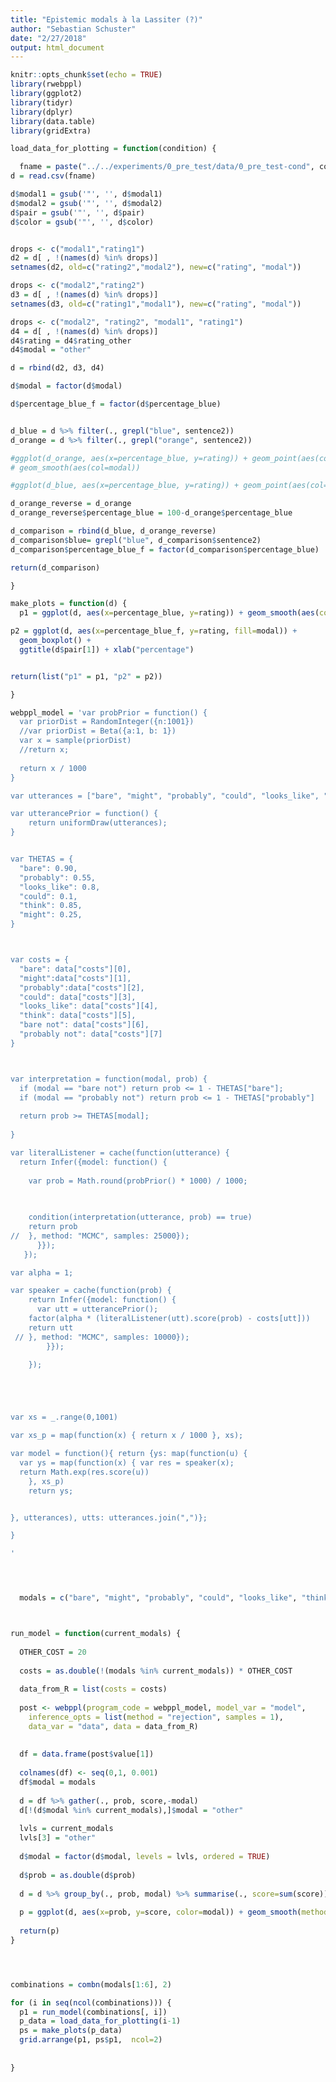 ```yaml
---
title: "Epistemic modals à la Lassiter (?)"
author: "Sebastian Schuster"
date: "2/27/2018"
output: html_document
---
```


```r
knitr::opts_chunk$set(echo = TRUE)
library(rwebppl)
library(ggplot2)
library(tidyr)
library(dplyr)
library(data.table)
library(gridExtra)

```


```r

load_data_for_plotting = function(condition) {

  fname = paste("../../experiments/0_pre_test/data/0_pre_test-cond", condition, "-trials.csv", sep="")
d = read.csv(fname)

d$modal1 = gsub('"', '', d$modal1)
d$modal2 = gsub('"', '', d$modal2)
d$pair = gsub('"', '', d$pair)
d$color = gsub('"', '', d$color)


drops <- c("modal1","rating1")
d2 = d[ , !(names(d) %in% drops)]
setnames(d2, old=c("rating2","modal2"), new=c("rating", "modal"))

drops <- c("modal2","rating2")
d3 = d[ , !(names(d) %in% drops)]
setnames(d3, old=c("rating1","modal1"), new=c("rating", "modal"))

drops <- c("modal2", "rating2", "modal1", "rating1")
d4 = d[ , !(names(d) %in% drops)]
d4$rating = d4$rating_other
d4$modal = "other"

d = rbind(d2, d3, d4)

d$modal = factor(d$modal)

d$percentage_blue_f = factor(d$percentage_blue)


d_blue = d %>% filter(., grepl("blue", sentence2))
d_orange = d %>% filter(., grepl("orange", sentence2))

#ggplot(d_orange, aes(x=percentage_blue, y=rating)) + geom_point(aes(col=modal)) +
# geom_smooth(aes(col=modal))

#ggplot(d_blue, aes(x=percentage_blue, y=rating)) + geom_point(aes(col=modal)) +  geom_smooth(aes(col=modal))

d_orange_reverse = d_orange
d_orange_reverse$percentage_blue = 100-d_orange$percentage_blue

d_comparison = rbind(d_blue, d_orange_reverse)
d_comparison$blue= grepl("blue", d_comparison$sentence2)
d_comparison$percentage_blue_f = factor(d_comparison$percentage_blue)

return(d_comparison)

}

make_plots = function(d) {
  p1 = ggplot(d, aes(x=percentage_blue, y=rating)) + geom_smooth(aes(col=modal), method="loess") + ggtitle(d$pair[1]) + xlab("percentage")

p2 = ggplot(d, aes(x=percentage_blue_f, y=rating, fill=modal)) + 
  geom_boxplot() +
  ggtitle(d$pair[1]) + xlab("percentage")


return(list("p1" = p1, "p2" = p2))

}

```


```r

webppl_model = 'var probPrior = function() {
  var priorDist = RandomInteger({n:1001})
  //var priorDist = Beta({a:1, b: 1})
  var x = sample(priorDist)
  //return x;
  
  return x / 1000
}

var utterances = ["bare", "might", "probably", "could", "looks_like", "think", "probably not", "bare not"];

var utterancePrior = function() {
    return uniformDraw(utterances);
}


var THETAS = {
  "bare": 0.90,
  "probably": 0.55,
  "looks_like": 0.8,
  "could": 0.1,
  "think": 0.85,
  "might": 0.25,
}



var costs = {
  "bare": data["costs"][0],
  "might":data["costs"][1],
  "probably":data["costs"][2],
  "could": data["costs"][3],
  "looks_like": data["costs"][4],
  "think": data["costs"][5],
  "bare not": data["costs"][6],
  "probably not": data["costs"][7]
}



var interpretation = function(modal, prob) {
  if (modal == "bare not") return prob <= 1 - THETAS["bare"];
  if (modal == "probably not") return prob <= 1 - THETAS["probably"]
  
  return prob >= THETAS[modal];
  
}

var literalListener = cache(function(utterance) {
  return Infer({model: function() {
    
    var prob = Math.round(probPrior() * 1000) / 1000;
   

    
    condition(interpretation(utterance, prob) == true)
    return prob
//  }, method: "MCMC", samples: 25000});
      }});
   });

var alpha = 1;

var speaker = cache(function(prob) {
    return Infer({model: function() {
      var utt = utterancePrior();
    factor(alpha * (literalListener(utt).score(prob) - costs[utt]))
    return utt
 // }, method: "MCMC", samples: 10000});
        }});

    });





var xs = _.range(0,1001)

var xs_p = map(function(x) { return x / 1000 }, xs);

var model = function(){ return {ys: map(function(u) {
  var ys = map(function(x) { var res = speaker(x);
  return Math.exp(res.score(u))
    }, xs_p)
    return ys;


}, utterances), utts: utterances.join(",")};

}

'





```


```r

  modals = c("bare", "might", "probably", "could", "looks_like", "think", "probably not", "bare not")



run_model = function(current_modals) {
  
  OTHER_COST = 20
  
  costs = as.double(!(modals %in% current_modals)) * OTHER_COST
  
  data_from_R = list(costs = costs)
  
  post <- webppl(program_code = webppl_model, model_var = "model",
    inference_opts = list(method = "rejection", samples = 1),
    data_var = "data", data = data_from_R)
  
  
  df = data.frame(post$value[1])
  
  colnames(df) <- seq(0,1, 0.001)
  df$modal = modals
  
  d = df %>% gather(., prob, score,-modal)
  d[!(d$modal %in% current_modals),]$modal = "other"
  
  lvls = current_modals
  lvls[3] = "other"
  
  d$modal = factor(d$modal, levels = lvls, ordered = TRUE)
  
  d$prob = as.double(d$prob)
  
  d = d %>% group_by(., prob, modal) %>% summarise(., score=sum(score))
  
  p = ggplot(d, aes(x=prob, y=score, color=modal)) + geom_smooth(method="loess")
  
  return(p)
}





```


```r

combinations = combn(modals[1:6], 2)

for (i in seq(ncol(combinations))) {
  p1 = run_model(combinations[, i])
  p_data = load_data_for_plotting(i-1)
  ps = make_plots(p_data)
  grid.arrange(p1, ps$p1,  ncol=2)
  
  
}


```
